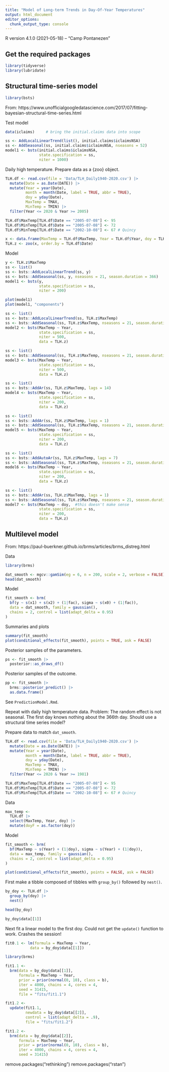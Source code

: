 ```yaml
---
title: "Model of Long-term Trends in Day-Of-Year Temperatures"
output: html_document
editor_options: 
  chunk_output_type: console
---
```


R version 4.1.0 (2021-05-18) -- "Camp Pontanezen"

## Get the required packages
```r
library(tidyverse)
library(lubridate)
```

## Structural time-series model
```r
library(bsts)
```

From: https://www.unofficialgoogledatascience.com/2017/07/fitting-bayesian-structural-time-series.html

Test model
```r
data(iclaims)     # bring the initial.claims data into scope

ss <- AddLocalLinearTrend(list(), initial.claims$iclaimsNSA)
ss <- AddSeasonal(ss, initial.claims$iclaimsNSA, nseasons = 52)
model1 <- bsts(initial.claims$iclaimsNSA,
               state.specification = ss,
               niter = 1000)
```

Daily high temperature. Prepare data as a {zoo} object.
```r
TLH.df <- read.csv(file = 'Data/TLH_Daily1940-2020.csv') |>
  mutate(Date = as.Date(DATE)) |>
  mutate(Year = year(Date), 
         month = month(Date, label = TRUE, abbr = TRUE),
         doy = yday(Date),
         MaxTemp = TMAX,
         MinTemp = TMIN) |>
  filter(Year <= 2020 & Year >= 2005)

TLH.df$MaxTemp[TLH.df$Date == "2005-07-08"] <- 95
TLH.df$MinTemp[TLH.df$Date == "2005-07-08"] <- 72
TLH.df$MinTemp[TLH.df$Date == "2002-10-08"] <- 67 # Quincy

x <- data.frame(MaxTemp = TLH.df$MaxTemp, Year = TLH.df$Year, doy = TLH.df$doy)
TLH.z <- zoo(x, order.by = TLH.df$Date)
```

Model
```r
y <- TLH.z$MaxTemp
ss <- list()
ss <- bsts::AddLocalLinearTrend(ss, y)
ss <- bsts::AddSeasonal(ss, y, nseasons = 21, season.duration = 366)
model1 <- bsts(y,
               state.specification = ss,
               niter = 200)

plot(model1)
plot(model1, "components")

ss <- list()
ss <- bsts::AddLocalLinearTrend(ss, TLH.z$MaxTemp)
ss <- bsts::AddSeasonal(ss, TLH.z$MaxTemp, nseasons = 21, season.duration = 366)
model2 <- bsts(MaxTemp ~ Year,
               state.specification = ss,
               niter = 500,
               data = TLH.z)

ss <- list()
ss <- bsts::AddSeasonal(ss, TLH.z$MaxTemp, nseasons = 21, season.duration = 366)
model3 <- bsts(MaxTemp ~ Year,
               state.specification = ss,
               niter = 500,
               data = TLH.z)

ss <- list()
ss <- bsts::AddAr(ss, TLH.z$MaxTemp, lags = 14)
model4 <- bsts(MaxTemp ~ Year,
               state.specification = ss,
               niter = 200,
               data = TLH.z)

ss <- list()
ss <- bsts::AddAr(ss, TLH.z$MaxTemp, lags = 1)
ss <- bsts::AddSeasonal(ss, TLH.z$MaxTemp, nseasons = 21, season.duration = 366)
model5 <- bsts(MaxTemp ~ Year,
               state.specification = ss,
               niter = 200,
               data = TLH.z)

ss <- list()
ss <- bsts::AddAutoAr(ss, TLH.z$MaxTemp, lags = 7)
ss <- bsts::AddSeasonal(ss, TLH.z$MaxTemp, nseasons = 21, season.duration = 366)
model6 <- bsts(MaxTemp ~ Year,
               state.specification = ss,
               niter = 200,
               data = TLH.z)

ss <- list()
ss <- bsts::AddAr(ss, TLH.z$MaxTemp, lags = 1)
ss <- bsts::AddSeasonal(ss, TLH.z$MaxTemp, nseasons = 21, season.duration = 366)
model7 <- bsts(MaxTemp ~ doy,  #this doesn't make sense
               state.specification = ss,
               niter = 200,
               data = TLH.z)


```



## Multilevel model

From: https://paul-buerkner.github.io/brms/articles/brms_distreg.html

Data
```r
library(brms)

dat_smooth <- mgcv::gamSim(eg = 6, n = 200, scale = 2, verbose = FALSE)
head(dat_smooth)
```

Model
```r
fit_smooth <- brm(
  bf(y ~ s(x1) + s(x2) + (1|fac), sigma ~ s(x0) + (1|fac)),
  data = dat_smooth, family = gaussian(),
  chains = 2, control = list(adapt_delta = 0.95)
)
```

Summaries and plots
```r
summary(fit_smooth)
plot(conditional_effects(fit_smooth), points = TRUE, ask = FALSE)
```

Posterior samples of the parameters.
```r
ps <- fit_smooth |>
  posterior::as_draws_df()
```

Posterior samples of the outcome.
```r
pp <- fit_smooth |>
  brms::posterior_predict() |>
  as.data.frame()
```

See `PredictionModel.Rmd`.

Repeat with daily high temperature data. Problem: The random effect is not seasonal. The first day knows nothing about the 366th day. Should use a structural time series model?

Prepare data to match `dat_smooth`.
```r
TLH.df <- read.csv(file = 'Data/TLH_Daily1940-2020.csv') |>
  mutate(Date = as.Date(DATE)) |>
  mutate(Year = year(Date), 
         month = month(Date, label = TRUE, abbr = TRUE),
         doy = yday(Date),
         MaxTemp = TMAX,
         MinTemp = TMIN) |>
  filter(Year <= 2020 & Year >= 1981)

TLH.df$MaxTemp[TLH.df$Date == "2005-07-08"] <- 95
TLH.df$MinTemp[TLH.df$Date == "2005-07-08"] <- 72
TLH.df$MinTemp[TLH.df$Date == "2002-10-08"] <- 67 # Quincy
```

Data
```r
max_temp <- 
  TLH.df |>
  select(MaxTemp, Year, doy) |>
  mutate(doyF = as.factor(doy))
```

Model
```r
fit_smooth <- brm(
  bf(MaxTemp ~ s(Year) + (1|doy), sigma ~ s(Year) + (1|doy)),
  data = max_temp, family = gaussian(),
  chains = 2, control = list(adapt_delta = 0.95)
)

plot(conditional_effects(fit_smooth), points = FALSE, ask = FALSE)
```



First make a tibble composed of tibbles with `group_by()` followed by `nest()`.
```r
by_doy <- TLH.df |>
  group_by(doy) |>
  nest()

head(by_doy)

by_doy$data[[1]]
```

Next fit a linear model to the first doy. Could not get the `update()` function to work. Crashes the session!
```r
fit0.1 <- lm(formula = MaxTemp ~ Year, 
           data = by_doy$data[[1]])

library(brms)

fit1.1 <-
  brm(data = by_doy$data[[1]],
      formula = MaxTemp ~ Year,
      prior = prior(normal(0, 10), class = b),
      iter = 4000, chains = 4, cores = 4,
      seed = 31415,
      file = "fits/fit1.1")

fit1.2 <-
  update(fit1.1, 
         newdata = by_doy$data[[2]],
         control = list(adapt_delta = .9),
         file = "fits/fit1.2")

fit1.2 <-
  brm(data = by_doy$data[[2]],
      formula = MaxTemp ~ Year,
      prior = prior(normal(0, 10), class = b),
      iter = 4000, chains = 4, cores = 4,
      seed = 31415)
```

remove.packages("rethinking")
remove.packages("rstan")


